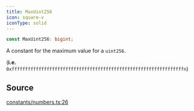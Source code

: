 ```yaml
---
title: MaxUint256
icon: square-v
iconType: solid
---
```


```ts
const MaxUint256: bigint;
```

A constant for the maximum value for a `uint256`.

(**i.e.** `0xffffffffffffffffffffffffffffffffffffffffffffffffffffffffffffffffn`)

## Source

[constants/numbers.ts:26](https://github.com/dominant-strategies/quais.js/blob/b933caa87ef69ba5037d92b4910f17bf5321524f/src/constants/numbers.ts#L26)
